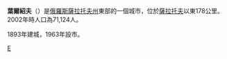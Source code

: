 {{Coord|52|15|N|48|16|E|type:city|display=title}}
'''葉爾紹夫'''（{{lang-ru|Ершов}}）是[[俄羅斯|俄羅斯]][[薩拉托夫州|薩拉托夫州]]東部的一個城市，位於[[薩拉托夫|薩拉托夫]]以東178公里。2002年時人口為71,124人。

1893年建城，1963年設市。

{{薩拉托夫州城市}}

[[Category:薩拉托夫州城市|Е]]